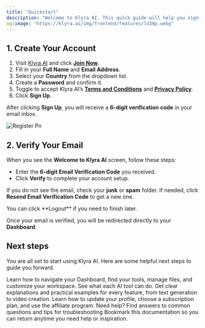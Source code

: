 ```yaml
---
title: "Quickstart"
description: "Welcome to Klyra AI. This quick guide will help you sign up, verify your account, and reach your dashboard in just a few steps."
og:image: "https://klyra.ai/img/frontend/features/lU38p.webp"
---
```


## 1. Create Your Account

1. Visit [Klyra AI](https://klyra.ai) and click [**Join Now**](https://klyra.ai/register).
2. Fill in your **Full Name** and **Email Address**.
3. Select your **Country** from the dropdown list.
4. Create a **Password** and confirm it.
5. Toggle to accept Klyra AI’s [**Terms and Conditions**](https://klyra.ai/page/terms-and-conditions) and [**Privacy Policy**](https://klyra.ai/page/privacy-policy).
6. Click **Sign Up**.

After clicking **Sign Up**, you will receive a **6-digit verification code** in your email inbox.

![Register Pn](/images/register.png)

## 2. Verify Your Email

When you see the **Welcome to Klyra AI** screen, follow these steps:

- Enter the **6-digit Email Verification Code** you received.
- Click **Verify** to complete your account setup.

If you do not see the email, check your **junk** or **spam** folder. If needed, click **Resend Email Verification Code** to get a new one.

<Tip>
  You can click **Logout** if you need to finish later.
</Tip>

Once your email is verified, you will be redirected directly to your **Dashboard**.

## Next steps

You are all set to start using Klyra AI. Here are some helpful next steps to guide you forward.

<CardGroup cols={2}>
  <Card title="Explore the Dashboard" icon="chalkboard" href="/ai-panel/dashboard" cta="Open Dashboard Overview">
    Learn how to navigate your Dashboard, find your tools, manage files, and customize your workspace.
  </Card>
  <Card title="Discover AI Tools" icon="toolbox" href="ai-content/ai-writer" cta="View Features">
    See what each AI tool can do. Get clear explanations and practical examples for every feature, from text generation to video creation.
  </Card>
  <Card title="Manage Your Account" icon="books" href="account/my-account" cta="See Tutorials">
    Learn how to update your profile, choose a subscription plan, and use the affiliate program.
  </Card>
  <Card title="Check FAQs" icon="block-question" href="/faqs" cta="Visit FAQs">
    Need help? Find answers to common questions and tips for troubleshooting
  </Card>
</CardGroup>

<Note>
  Bookmark this documentation so you can return anytime you need help or inspiration.
</Note>